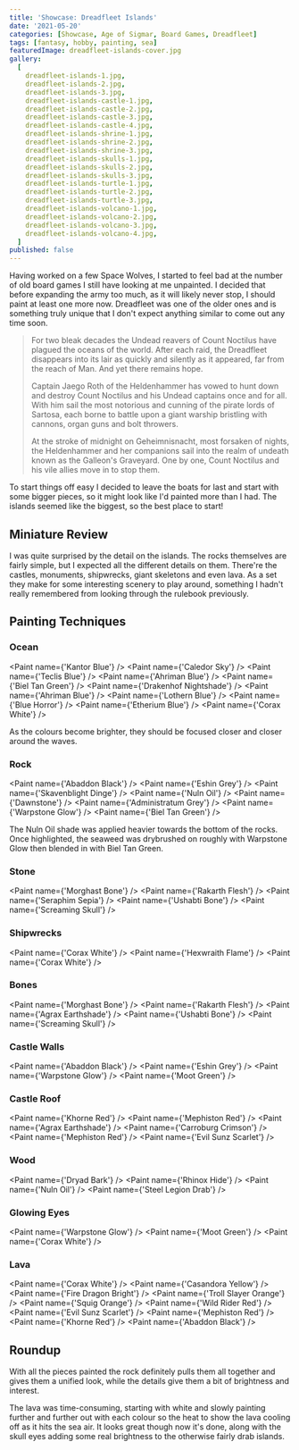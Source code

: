 ```yaml
---
title: 'Showcase: Dreadfleet Islands'
date: '2021-05-20'
categories: [Showcase, Age of Sigmar, Board Games, Dreadfleet]
tags: [fantasy, hobby, painting, sea]
featuredImage: dreadfleet-islands-cover.jpg
gallery:
  [
    dreadfleet-islands-1.jpg,
    dreadfleet-islands-2.jpg,
    dreadfleet-islands-3.jpg,
    dreadfleet-islands-castle-1.jpg,
    dreadfleet-islands-castle-2.jpg,
    dreadfleet-islands-castle-3.jpg,
    dreadfleet-islands-castle-4.jpg,
    dreadfleet-islands-shrine-1.jpg,
    dreadfleet-islands-shrine-2.jpg,
    dreadfleet-islands-shrine-3.jpg,
    dreadfleet-islands-skulls-1.jpg,
    dreadfleet-islands-skulls-2.jpg,
    dreadfleet-islands-skulls-3.jpg,
    dreadfleet-islands-turtle-1.jpg,
    dreadfleet-islands-turtle-2.jpg,
    dreadfleet-islands-turtle-3.jpg,
    dreadfleet-islands-volcano-1.jpg,
    dreadfleet-islands-volcano-2.jpg,
    dreadfleet-islands-volcano-3.jpg,
    dreadfleet-islands-volcano-4.jpg,
  ]
published: false
---
```


Having worked on a few Space Wolves, I started to feel bad at the number of old board games I still have looking at me
unpainted. I decided that before expanding the army too much, as it will likely never stop, I should paint at least one
more now. Dreadfleet was one of the older ones and is something truly unique that I don't expect anything similar to
come out any time soon.

> For two bleak decades the Undead reavers of Count Noctilus have plagued the oceans of the world. After each raid,
> the Dreadfleet disappears into its lair as quickly and silently as it appeared, far from the reach of Man. And yet
> there remains hope.
>
> Captain Jaego Roth of the Heldenhammer has vowed to hunt down and destroy Count Noctilus and his
> Undead captains once and for all. With him sail the most notorious and cunning of the pirate lords of Sartosa, each
> borne to battle upon a giant warship bristling with cannons, organ guns and bolt throwers.
>
> At the stroke of midnight
> on Geheimnisnacht, most forsaken of nights, the Heldenhammer and her companions sail into the realm of undeath known
> as the Galleon's Graveyard. One by one, Count Noctilus and his vile allies move in to stop them.

To start things off easy I decided to leave the boats for last and start with some bigger pieces, so it might look like
I'd painted more than I had. The islands seemed like the biggest, so the best place to start!

## Miniature Review

I was quite surprised by the detail on the islands. The rocks themselves are fairly simple, but I expected all the
different details on them. There're the castles, monuments, shipwrecks, giant skeletons and even lava. As a set they
make for some interesting scenery to play around, something I hadn't really remembered from looking through the rulebook
previously.

## Painting Techniques

### Ocean
<Paint name={'Kantor Blue'} />
<Paint name={'Caledor Sky'} />
<Paint name={'Teclis Blue'} />
<Paint name={'Ahriman Blue'} />
<Paint name={'Biel Tan Green'} />
<Paint name={'Drakenhof Nightshade'} />
<Paint name={'Ahriman Blue'} />
<Paint name={'Lothern Blue'} />
<Paint name={'Blue Horror'} />
<Paint name={'Etherium Blue'} />
<Paint name={'Corax White'} />

As the colours become brighter, they should be focused closer and closer around the waves.

### Rock
<Paint name={'Abaddon Black'} />
<Paint name={'Eshin Grey'} />
<Paint name={'Skavenblight Dinge'} />
<Paint name={'Nuln Oil'} />
<Paint name={'Dawnstone'} />
<Paint name={'Administratum Grey'} />
<Paint name={'Warpstone Glow'} />
<Paint name={'Biel Tan Green'} />

The Nuln Oil shade was applied heavier towards the bottom of the rocks. Once highlighted, the seaweed was drybrushed on
roughly with Warpstone Glow then blended in  with Biel Tan Green.

### Stone
<Paint name={'Morghast Bone'} />
<Paint name={'Rakarth Flesh'} />
<Paint name={'Seraphim Sepia'} />
<Paint name={'Ushabti Bone'} />
<Paint name={'Screaming Skull'} />

### Shipwrecks
<Paint name={'Corax White'} />
<Paint name={'Hexwraith Flame'} />
<Paint name={'Corax White'} />

### Bones
<Paint name={'Morghast Bone'} />
<Paint name={'Rakarth Flesh'} />
<Paint name={'Agrax Earthshade'} />
<Paint name={'Ushabti Bone'} />
<Paint name={'Screaming Skull'} />

### Castle Walls
<Paint name={'Abaddon Black'} />
<Paint name={'Eshin Grey'} />
<Paint name={'Warpstone Glow'} />
<Paint name={'Moot Green'} />

### Castle Roof
<Paint name={'Khorne Red'} />
<Paint name={'Mephiston Red'} />
<Paint name={'Agrax Earthshade'} />
<Paint name={'Carroburg Crimson'} />
<Paint name={'Mephiston Red'} />
<Paint name={'Evil Sunz Scarlet'} />

### Wood
<Paint name={'Dryad Bark'} />
<Paint name={'Rhinox Hide'} />
<Paint name={'Nuln Oil'} />
<Paint name={'Steel Legion Drab'} />

### Glowing Eyes
<Paint name={'Warpstone Glow'} />
<Paint name={'Moot Green'} />
<Paint name={'Corax White'} />

### Lava
<Paint name={'Corax White'} />
<Paint name={'Casandora Yellow'} />
<Paint name={'Fire Dragon Bright'} />
<Paint name={'Troll Slayer Orange'} />
<Paint name={'Squig Orange'} />
<Paint name={'Wild Rider Red'} />
<Paint name={'Evil Sunz Scarlet'} />
<Paint name={'Mephiston Red'} />
<Paint name={'Khorne Red'} />
<Paint name={'Abaddon Black'} />

## Roundup

With all the pieces painted the rock definitely pulls them all together and gives them a unified look, while the
details give them a bit of brightness and interest.

The lava was time-consuming, starting with white and slowly painting further and further out with each colour so the
heat to show the lava cooling off as it hits the sea air. It looks great though now it's done, along with the skull eyes
adding some real brightness to the otherwise fairly drab islands.
